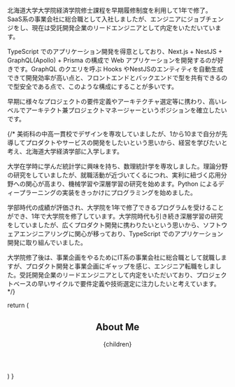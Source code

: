 
北海道大学大学院経済学院修士課程を早期履修制度を利用して1年で修了。  
SaaS系の事業会社に総合職として入社しましたが、エンジニアにジョブチェンジをし、現在は受託開発企業のリードエンジニアとして内定をいただいています。

TypeScript でのアプリケーション開発を得意としており、Next.js + NestJS + GraphQL(Apollo) + Prisma の構成で Web アプリケーションを開発するのが好きです。GraphQL のクエリを呼ぶ Hooks やNestJSのエンティティを自動生成できて開発効率が高い点と、フロントエンドとバックエンドで型を共有できるので型安全である点で、このような構成にすることが多いです。

早期に様々なプロジェクトの要件定義やアーキテクチャ選定等に携わり、高いレベルでアーキテクト兼プロジェクトマネージャーというポジションを確立したいです。

{/*
美術科の中高一貫校でデザインを専攻していましたが、1から10まで自分が先導してプロダクトやサービスの開発をしたいという思いから、経営を学びたいと考え、北海道大学経済学部に入学します。

大学在学時に学んだ統計学に興味を持ち、数理統計学を専攻しました。理論分野の研究をしていましたが、就職活動が近づいてくるにつれ、実利に紐づく応用分野への関心が高まり、機械学習や深層学習の研究を始めます。Python によるディープラーニングの実装をきっかけにプログラミングを始めました。

学部時代の成績が評価され、大学院を1年で修了できるプログラムを受けることができ、1年で大学院を修了しています。大学院時代も引き続き深層学習の研究をしていましたが、広くプロダクト開発に携わりたいという思いから、ソフトウェアエンジニアリングに関心が移っており、TypeScript でのアプリケーション開発に取り組んでいました。

大学院修了後は、事業企画をやるためにIT系の事業会社に総合職として就職しますが、プロダクト開発と事業企画にギャップを感じ、エンジニア転職をしました。受託開発企業のリードエンジニアとして内定をいただいており、プロジェクトベースの早いサイクルで要件定義や技術選定に注力したいと考えています。
*/}

  return (
    <div className="flex flex-col items-center">
      <Header />
      <article className="w-3/4 mt-16 prose prose-invert">
        <h1>
          <span className="mb-8 text-2xl font-bold text-transparent bg-clip-text bg-gradient-to-r from-teal-400 to-purple-500">
            About Me
          </span>
        </h1>
        {children}
      </article>
      <Footer />
    </div>
  )
}
